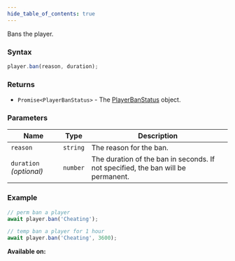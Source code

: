 ```yaml
---
hide_table_of_contents: true
---
```



Bans the player.

### Syntax

```js
player.ban(reason, duration);
```

### Returns

- `Promise<PlayerBanStatus>` - The [PlayerBanStatus](/sdk/types/PlayerBanStatus) object.

### Parameters

| Name                    | Type     | Description                                                                      |
| ----------------------- | -------- | -------------------------------------------------------------------------------- |
| `reason`                | `string` | The reason for the ban.                                                          |
| `duration` _(optional)_ | `number` | The duration of the ban in seconds. If not specified, the ban will be permanent. |

### Example

```js
// perm ban a player
await player.ban('Cheating');

// temp ban a player for 1 hour
await player.ban('Cheating', 3600);
```

**Available on:** <ClientTag /> <ServerTag />
